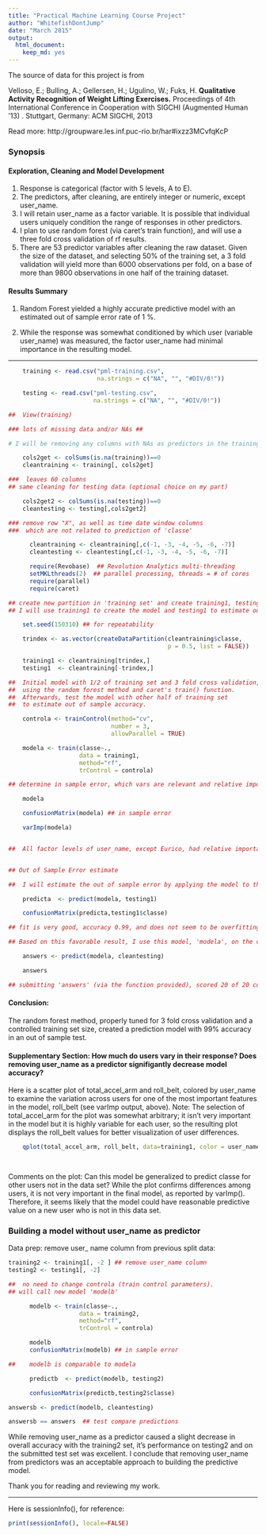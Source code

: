 ```yaml
---
title: "Practical Machine Learning Course Project"
author: "WhitefishDontJump"
date: "March 2015"
output:
  html_document:
    keep_md: yes
---
```


The source of data for this project is from

Velloso, E.; Bulling, A.; Gellersen, H.; Ugulino, W.; Fuks, H. **Qualitative Activity Recognition of Weight Lifting Exercises.** Proceedings of 4th International Conference in Cooperation with SIGCHI (Augmented Human '13) . Stuttgart, Germany: ACM SIGCHI, 2013

Read more: http://groupware.les.inf.puc-rio.br/har#ixzz3MCvfqKcP

### Synopsis

#### Exploration, Cleaning and Model Development

1.  Response is categorical (factor with 5 levels, A to E).
2.  The predictors, after cleaning, are entirely integer or numeric, except user_name.
3.  I will retain user_name as a factor variable.  It is possible that individual users uniquely condition the range of responses in other predictors.
4.  I plan to use random forest (via caret's train function), and will use a three fold cross validation of rf results.
5. There are 53 predictor variables after cleaning the raw dataset.  Given the size of the dataset, and selecting 50% of the training set, a 3 fold validation will yield more than 6000 observations per fold, on a base of more than 9800 observations in one half of the training dataset.

#### Results Summary

1. Random Forest yielded a highly accurate predictive model with an estimated out of sample error rate of 1 %.

2. While the response was somewhat conditioned by which user (variable user_name) was measured, the factor user_name had minimal importance in the resulting model.

--------------------------------------------------------------------------


```r

    training <- read.csv("pml-training.csv", 
                         na.strings = c("NA", "", "#DIV/0!"))

    testing <- read.csv("pml-testing.csv", 
                        na.strings = c("NA", "", "#DIV/0!"))

##  View(training)

### lots of missing data and/or NAs ##

# I will be removing any columns with NAs as predictors in the training set.

    cols2get <- colSums(is.na(training))==0
    cleantraining <- training[, cols2get]

###  leaves 60 columns
## same cleaning for testing data (optional choice on my part)

    cols2get2 <- colSums(is.na(testing))==0
    cleantesting <- testing[,cols2get2]

### remove row "X", as well as time date window columns
###  which are not related to prediction of 'classe'

      cleantraining <- cleantraining[,c(-1, -3, -4, -5, -6, -7)]
      cleantesting <- cleantesting[,c(-1, -3, -4, -5, -6, -7)]

      require(Revobase)  ## Revolution Analytics multi-threading
      setMKLthreads(2)  ## parallel processing, threads = # of cores
      require(parallel)
      require(caret)

```

```r

## create new partition in 'training set' and create training1, testing1 set.
## I will use training1 to create the model and testing1 to estimate out of sample error.

    set.seed(150310) ## for repeatability

    trindex <- as.vector(createDataPartition(cleantraining$classe, 
                                             p = 0.5, list = FALSE))

    training1 <- cleantraining[trindex,]
    testing1  <- cleantraining[-trindex,]

##  Initial model with 1/2 of training set and 3 fold cross validation, 
##  using the random forest method and caret's train() function. 
##  Afterwards, test the model with other half of training set 
##  to estimate out of sample accuracy.

    controla <- trainControl(method="cv", 
                             number = 3, 
                             allowParallel = TRUE)

    modela <- train(classe~., 
                    data = training1, 
                    method="rf", 
                    trControl = controla)


```



```r

## determine in sample error, which vars are relevant and relative importance

    modela

    confusionMatrix(modela) ## in sample error

    varImp(modela)


##  All factor levels of user_name, except Eurico, had relative importance of less than 1. Eurico's activity differed from those of the other users: his user_name factor level had relative importance of 2.35 on the scaled varImp results, compared to 0.54 for Charles, and smaller values for other users. I conclude that user_name had minimal importance in the final model.


## Out of Sample Error estimate

##  I will estimate the out of sample error by applying the model to the second part of the training set (named testing1).

    predicta  <- predict(modela, testing1) 

    confusionMatrix(predicta,testing1$classe)

## fit is very good, accuracy 0.99, and does not seem to be overfitting on the testing1 set. I am satisfied with the model result and also believe that using the entire training set can only increase the chance of overfitting.

## Based on this favorable result, I use this model, 'modela', on the class testing set:

    answers <- predict(modela, cleantesting)

    answers

## submitting 'answers' (via the function provided), scored 20 of 20 correct.

```

#### Conclusion:

The random forest method, properly tuned for 3 fold cross validation and a controlled training set size, created a prediction model with 99% accuracy in an out of sample test.


#### Supplementary Section: How much do users vary in their response? Does removing user_name as a predictor signifigantly decrease model accuracy?

Here is a scatter plot of total_accel_arm and roll_belt, colored by user_name to examine the variation across users for one of the most important features in the model, roll_belt (see varImp output, above). Note: The selection of total_accel_arm for the plot was somewhat arbitrary; it isn't very important in the model but it is highly variable for each user, so the resulting plot displays the roll_belt values for better visualization of user differences. 


```r

    qplot(total_accel_arm, roll_belt, data=training1, color = user_name)

    

```

Comments on the plot: Can this model be generalized to predict classe for other users not in the data set? While the plot confirms differences among users, it is not very important in the final model, as reported by varImp(). Therefore, it seems likely that the model could have reasonable predictive value on a new user who is not in this data set. 

### Building a model without user_name as predictor

Data prep:  remove user_ name column from previous split data:

```r

training2 <- training1[, -2 ] ## remove user_name column
testing2 <- testing1[, -2]

##  no need to change controla (train control parameters).
## will call new model 'modelb'

      modelb <- train(classe~., 
                    data = training2, 
                    method="rf", 
                    trControl = controla)

      modelb      
      confusionMatrix(modelb) ## in sample error

##    modelb is comparable to modela

      predictb  <- predict(modelb, testing2) 

      confusionMatrix(predictb,testing2$classe)

answersb <- predict(modelb, cleantesting)

answersb == answers  ## test compare predictions

```

While removing user_name as a predictor caused a slight decrease in overall accuracy with the training2 set, it's performance on testing2 and on the submitted test set was excellent.  I conclude that removing user_name from predictors was an acceptable approach to building the predictive model.

Thank you for reading and reviewing my work.

--------------------------------------------------------------------------

Here is sessionInfo(), for reference:

```r

print(sessionInfo(), locale=FALSE)

```

